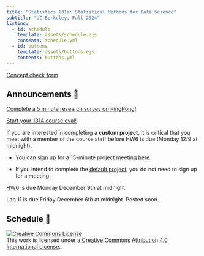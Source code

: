 ```yaml
---
title: "Statistics 131a: Statistical Methods for Data Science"
subtitle: "UC Berkeley, Fall 2024"
listing:
  - id: schedule
    template: assets/schedule.ejs
    contents: schedule.yml
  - id: buttons
    template: assets/buttons.ejs
    contents: buttons.yml
---
```


::: {#buttons}
:::

<!-- [All information on the course website is subject to change before August 28th, 2024.] -->

<!-- ::: {.callout-note title="Welcome to Week 2"} -->

<!-- Things are picking up now. -->

<!-- ::: -->

[Concept check form](https://docs.google.com/forms/d/e/1FAIpQLScnthLeOwlfNrkCJ69LWgWnmaA-qTNcbtxrHgMmWD4LCZVNug/viewform?usp=sf_link)\

## Announcements 📣

[Complete a 5 minute research survey on PingPong!](https://docs.google.com/forms/d/e/1FAIpQLSfL9PRcRhKMPTPGrdH1jEIrNNJ768jI6NnhE6IixJJy6taDAg/viewform?usp=sf_link) 

[Start your 131A course eval!](https://course-evaluations.berkeley.edu)

If you are interested in completing a **custom project**, it is critical that you meet with a member of the course staff before HW6 is due (Monday 12/9 at midnight).

- You can sign up for a 15-minute project meeting [here](https://docs.google.com/spreadsheets/d/1jQyyKDrdF7UDHu40CWj5WTdIBn6w3iIbJmG8MRmqZRA/edit?usp=sharing).

- If you intend to complete the [default project](project.html), you do not need to sign up for a meeting.

[HW6](assignment6.html) is due Monday December 9th at midnight.

Lab 11 is due Friday December 6th at midnight. Posted soon.

## Schedule 📅

<!-- For a style similar to that of [Stat 20](https://stat20.berkeley.edu/fall-2024), modify `index.qmd` to point to `assets/{schedule-alt.ejs,buttons-alt.ejs}` and to `{schedule-alt.yml,buttons-alt.yml}` and `_quarto.yml` to point to `assets/styles-alt.scss`. -->

::: {#schedule}
:::

<a rel="license" href="http://creativecommons.org/licenses/by/4.0/"><img src="https://i.creativecommons.org/l/by/4.0/88x31.png" alt="Creative Commons License" style="border-width:0"/></a><br />This work is licensed under a <a rel="license" href="http://creativecommons.org/licenses/by/4.0/">Creative Commons Attribution 4.0 International License</a>.
